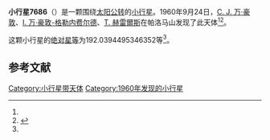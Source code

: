 {{Infobox planet
| bgcolour = #FFFFC0
| name = 7686 Wolfernst
| symbol = 
| image = 
| caption = 
| discovery = yes
| discovery_ref = 
| discoverer = [[C._J._万·豪敦|C. J. 万·豪敦]]、[[I._万·豪敦-格勒内费尔德|I. 万·豪敦-格勒内费尔德]]、[[T._赫雷爾斯|T. 赫雷爾斯]]
| discovery_site = [[帕洛马山|帕洛马山]] 
| discovered = 1960年9月24日
| designations = yes
| mp_name = 
| named_after = 
| alt_names = 2024 P-L/ 1976 JQ7 / 1986 EF2
| mp_category = [[主带小行星|主带小行星]]
| orbit_ref = <ref name="a">[http://ssd.jpl.nasa.gov/sbdb.cgi?sstr=7686 7686 Wolfernst] {{Wayback|url=http://ssd.jpl.nasa.gov/sbdb.cgi?sstr=7686 |date=20201124025155 }}，小行星數據庫瀏覽器（JPL Small-Body Database Browser）－[[美国国家航空航天局|美国国家航空航天局]]喷气推进实验室</ref>
| epoch = 2456400.5 (2013年4月18日更新)
| aphelion = {{convert|2.456026145288556|AU|km|3|abbr=on|lk=out}}
| perihelion = {{convert|2.07623483882007|AU|km|3|abbr=on}}
| semimajor = {{convert|2.266130492054313|AU|km|3|abbr=on}}
| eccentricity = 0.083797316
| period = 1246.022253 [[日|日]]<br />3.41[[儒略年|儒略年]]
| avg_speed = 
| inclination = 4.704826626689544
| asc_node = 354.8409019814554
| mean_anomaly = 
| arg_peri = 192.0394495346352
| satellites = 
| physical_characteristics = yes
| dimensions = 
| mass = 
| density = 
| surface_grav = 
| escape_velocity = 
| sidereal_day = 
| axial_tilt = 
| pole_ecliptic_lat = 
| pole_ecliptic_lon = 
| albedo = 
| temperatures= 
| temp_name1 = 
| mean_temp_1 = 
| max_temp_1 = 
| temp_name2 = 
| max_temp_2 = 
| spectral_type = 
| abs_magnitude = 192.0394495346352
}}

'''小行星7686'''（{{lang-en|7686 Wolfernst}}）是一颗围绕[[太阳|太阳]][[公转|公转]]的[[小行星|小行星]]。1960年9月24日，[[C._J._万·豪敦|C. J. 万·豪敦]]、[[I._万·豪敦-格勒内费尔德|I. 万·豪敦-格勒内费尔德]]、[[T._赫雷爾斯|T. 赫雷爾斯]]在帕洛马山发现了此天体<ref name="a" /><ref>{{cite news|title=小行星列表|url=http://cfa-www.harvard.edu/iau/lists/NumberedMPs.txt|accessdate=2013-07-08|newspaper=哈佛大学|archive-date=2008-05-17|archive-url=https://web.archive.org/web/20080517010638/http://cfa-www.harvard.edu/iau/lists/NumberedMPs.txt|dead-url=no}}</ref>。

这颗小行星的[[绝对星等|绝对星等]]为192.0394495346352等<ref name="a" />。

==参考文献==
{{reflist}}
{{Minor Planet Number|[[小行星7685|小行星7685]]|[[小行星7687|小行星7687]]}}

{{小天体}}

[[Category:小行星带天体|Category:小行星带天体]]
[[Category:1960年发现的小行星|Category:1960年发现的小行星]]

{{asteroid-stub}}